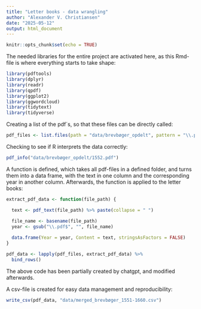 ```yaml
---
title: "Letter books - data wrangling"
author: "Alexander V. Christiansen"
date: "2025-05-12"
output: html_document
---
```


```r
knitr::opts_chunk$set(echo = TRUE)
```

The needed libraries for the entire project are activated here, as this Rmd-file is where everything starts to take shape:  
```r
library(pdftools)
library(dplyr)
library(readr)
library(qpdf)
library(ggplot2)
library(ggwordcloud)
library(tidytext)
library(tidyverse)
```

Creating a list of the pdf´s, so that these files can be directly called:
```r
pdf_files <- list.files(path = "data/brevbøger_opdelt", pattern = "\\.pdf$", full.names = TRUE)
```

Checking to see if R interprets the data correctly: 
```r
pdf_info("data/brevbøger_opdelt/1552.pdf")
```

A function is defined, which takes all pdf-files in a defined folder, and turns them into a data frame, with the text in one column and the corresponding year in another column. Afterwards, the function is applied to the letter books:
```r
extract_pdf_data <- function(file_path) {

  text <- pdf_text(file_path) %>% paste(collapse = " ") 

  file_name <- basename(file_path)
  year <- gsub("\\.pdf$", "", file_name)
  
  data.frame(Year = year, Content = text, stringsAsFactors = FALSE)
}

pdf_data <- lapply(pdf_files, extract_pdf_data) %>%
  bind_rows()
```
The above code has been partially created by chatgpt, and modified afterwards.

A csv-file is created for easy data management and reproducibility: 
```r
write_csv(pdf_data, "data/merged_brevbøger_1551-1660.csv")
```
